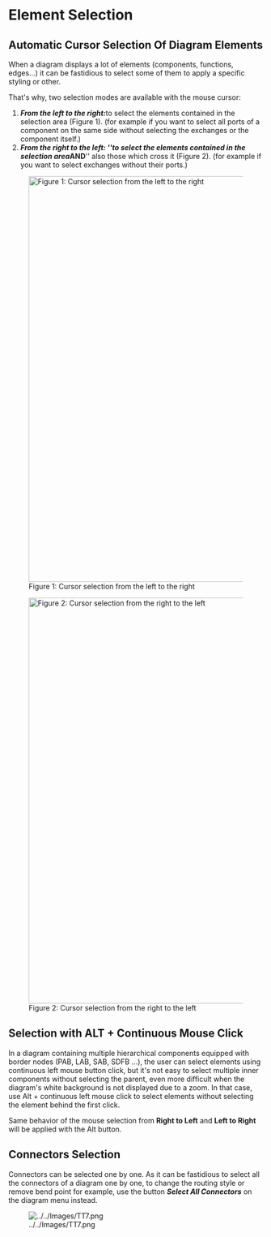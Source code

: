 =Element Selection =

==Automatic Cursor Selection Of Diagram Elements==

When a diagram displays a lot of elements (components, functions, edges...) it can be fastidious to select some of them to apply a specific styling or other.

That's why, two selection modes are available with the mouse cursor:

# '''''From the left to the right: '''''to select the elements contained in the selection area (Figure 1). (for example if you want to select all ports of a component on the same side without selecting the exchanges or the component itself.)
# '''''From the right to the left: '''''to select the elements contained in the selection area '''''AND''''' also those which cross it (Figure 2). (for example if you want to select exchanges without their ports.)

[[File:../../Images/Tips1.png|thumbnail|800px|Figure 1: Cursor selection from the left to the right]]

[[File:../../Images/Tips2.png|thumbnail|800px|Figure 2: Cursor selection from the right to the left]]


==Selection with ALT + Continuous Mouse Click==

In a diagram containing multiple hierarchical components equipped with border nodes (PAB, LAB, SAB, SDFB ...), the user can select elements using continuous left mouse button click, but it's not easy to select multiple inner components without selecting the parent, even more difficult when the diagram's white background is not displayed due to a zoom.
In that case, use Alt + continuous left mouse click to select elements without selecting the element behind the first click.

Same behavior of the mouse selection from '''Right to Left''' and '''Left to Right''' will be applied with the Alt button.

==Connectors Selection==

Connectors can be selected one by one. As it can be fastidious to select all the connectors of a diagram one by one, to change the routing style or remove bend point for example, use the button '''''Select All Connectors''''' on the diagram menu instead.


[[Image:../../Images/TT7.png]]



